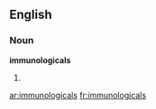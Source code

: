 ==English==

===Noun===
'''immunologicals'''

# {{plural of|[[immunological]]}}

[[ar:immunologicals]]
[[fr:immunologicals]]